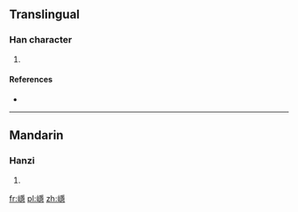 ==Translingual==

===Han character===
{{Han char|rn=46|rad=山|as=14|sn=17|four=|canj=山月一心 (UBMP)}}

# {{defn|Han|sort=山14}}

====References====
* {{Han ref|kx=0321.330|dkj=08568|dj=0622.060|hdz=10802.220|uh=5DBE|ud=23998}}

----

==Mandarin==

===Hanzi===
{{cmn-hanzi|pin=[[yǐn]] ([[yin3]])|wg=yin<sup>3</sup>}}

# {{defn|lang=cmn|sort=山14}}

[[fr:嶾]]
[[pl:嶾]]
[[zh:嶾]]